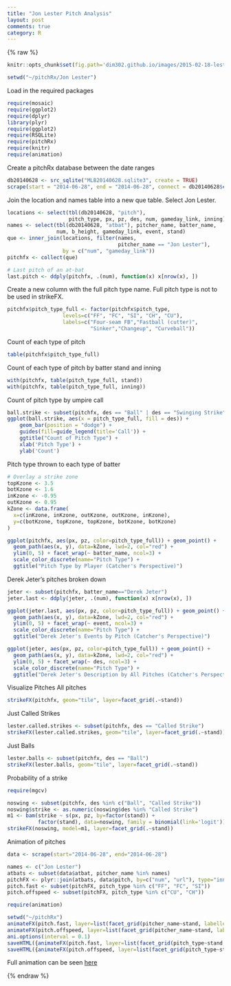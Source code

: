 ---
title: "Jon Lester Pitch Analysis"
layout: post
comments: true
category: R
---

{% raw %}

```{r, eval=FALSE}
knitr::opts_chunk$set(fig.path='dim302.github.io/images/2015-02-18-lester2014')
```

```{r, eval=FALSE}
setwd("~/pitchRx/Jon Lester")
```

Load in the required packages
```{r, warning=FALSE, message=FALSE}
require(mosaic)
require(ggplot2)
require(dplyr)
library(plyr)
require(ggplot2)
require(RSQLite)
require(pitchRx)
require(knitr)
require(animation)
```

Create a pitchRx database between the date ranges
```{r, warning=FALSE, message=FALSE, results='hide'}
db20140628 <- src_sqlite("MLB20140628.sqlite3", create = TRUE)
scrape(start = "2014-06-28", end = "2014-06-28", connect = db20140628$con)
```

Join the location and names table into a new que table.  Select Jon Lester.
```{r}
locations <- select(tbl(db20140628, "pitch"), 
                    pitch_type, px, pz, des, num, gameday_link, inning)
names <- select(tbl(db20140628, "atbat"), pitcher_name, batter_name, 
                num, b_height, gameday_link, event, stand)
que <- inner_join(locations, filter(names, 
                                    pitcher_name == "Jon Lester"),
                  by = c("num", "gameday_link"))
pitchfx <- collect(que)

# Last pitch of an at-bat
last.pitch <- ddply(pitchfx, .(num), function(x) x[nrow(x), ])
```

Create a new column with the full pitch type name.  Full pitch type is not to be used in strikeFX.
```{r}
pitchfx$pitch_type_full <- factor(pitchfx$pitch_type,
                  levels=c("FF", "FC", "SI", "CH", "CU"),
                  labels=c("Four-seam FB","Fastball (cutter)",
                           "Sinker","Changeup", "Curveball"))
```

Count of each type of pitch
```{r}
table(pitchfx$pitch_type_full)
```

Count of each type of pitch by batter stand and inning
```{r}
with(pitchfx, table(pitch_type_full, stand))
with(pitchfx, table(pitch_type_full, inning))
```

Count of pitch type by umpire call
```{r}
ball.strike <- subset(pitchfx, des == "Ball" | des == "Swinging Strike" | des == "Called Strike")
ggplot(ball.strike, aes(x = pitch_type_full, fill = des)) +
    geom_bar(position = "dodge") +
    guides(fill=guide_legend(title='Call')) +
    ggtitle("Count of Pitch Type") +
    xlab('Pitch Type') +
    ylab('Count')
```

Pitch type thrown to each type of batter
```{r, warning=FALSE}
# Overlay a strike zone
topKzone <- 3.5
botKzone <- 1.6
inKzone <- -0.95
outKzone <- 0.95
kZone <- data.frame(
  x=c(inKzone, inKzone, outKzone, outKzone, inKzone),
  y=c(botKzone, topKzone, topKzone, botKzone, botKzone)
)

ggplot(pitchfx, aes(px, pz, color=pitch_type_full)) + geom_point() +
  geom_path(aes(x, y), data=kZone, lwd=2, col="red") +
  ylim(0, 5) + facet_wrap(~ batter_name, ncol=3) +
  scale_color_discrete(name="Pitch Type") +
  ggtitle("Pitch Type by Player (Catcher's Perspective)")
```

Derek Jeter's pitches broken down
```{r, warning=FALSE}
jeter <- subset(pitchfx, batter_name=="Derek Jeter")
jeter.last <- ddply(jeter, .(num), function(x) x[nrow(x), ])

ggplot(jeter.last, aes(px, pz, color=pitch_type_full)) + geom_point() +
  geom_path(aes(x, y), data=kZone, lwd=2, col="red") +
  ylim(0, 5) + facet_wrap(~ event, ncol=3) +
  scale_color_discrete(name="Pitch Type") +
  ggtitle("Derek Jeter's Events by Pitch (Catcher's Perspective)")

ggplot(jeter, aes(px, pz, color=pitch_type_full)) + geom_point() +
  geom_path(aes(x, y), data=kZone, lwd=2, col="red") +
  ylim(0, 5) + facet_wrap(~ des, ncol=3) +
  scale_color_discrete(name="Pitch Type") +
  ggtitle("Derek Jeter's Description by All Pitches (Catcher's Perspective)")
```

Visualize Pitches
All pitches
```{r, warning=FALSE}
strikeFX(pitchfx, geom="tile", layer=facet_grid(.~stand))
```

Just Called Strikes
```{r, warning=FALSE}
lester.called.strikes <- subset(pitchfx, des == "Called Strike")
strikeFX(lester.called.strikes, geom="tile", layer=facet_grid(.~stand))
```

Just Balls
```{r, warning=FALSE}
lester.balls <- subset(pitchfx, des == "Ball")
strikeFX(lester.balls, geom="tile", layer=facet_grid(.~stand))
```

Probability of a strike
```{r, warning=FALSE, message=FALSE}
require(mgcv)
```

```{r, warning=FALSE}
noswing <- subset(pitchfx, des %in% c("Ball", "Called Strike"))
noswing$strike <- as.numeric(noswing$des %in% "Called Strike")
m1 <- bam(strike ~ s(px, pz, by=factor(stand)) +
          factor(stand), data=noswing, family = binomial(link='logit'))
strikeFX(noswing, model=m1, layer=facet_grid(.~stand))
```

Animation of pitches
```{r, warning=FALSE, message=FALSE, results='hide'}
data <- scrape(start="2014-06-28", end="2014-06-28")
```


```{r, eval=FALSE, fig.show='animate', warning=FALSE}
names <- c("Jon Lester")
atbats <- subset(data$atbat, pitcher_name %in% names)
pitchFX <- plyr::join(atbats, data$pitch, by=c("num", "url"), type="inner")
pitch.fast <- subset(pitchFX, pitch_type %in% c("FF", "FC", "SI"))
pitch.offspeed <- subset(pitchFX, pitch_type %in% c("CU", "CH"))

require(animation)

setwd("~/pitchRx")
animateFX(pitch.fast, layer=list(facet_grid(pitcher_name~stand, labeller = label_both), theme_bw(), coord_equal()))
animateFX(pitch.offspeed, layer=list(facet_grid(pitcher_name~stand, labeller = label_both), theme_bw(), coord_equal()))
ani.options(interval = 0.1)
saveHTML({animateFX(pitch.fast, layer=list(facet_grid(pitch_type~stand, labeller = label_both), theme_bw(), coord_equal()))}, img.name="lester_fast_pitches")
saveHTML({animateFX(pitch.offspeed, layer=list(facet_grid(pitch_type~stand, labeller = label_both), theme_bw(), coord_equal()))}, img.name="lester_slow_pitches")
```
Full animation can be seen [here](http://www.ariball.com/news/12232014lester.html)


{% endraw %}
